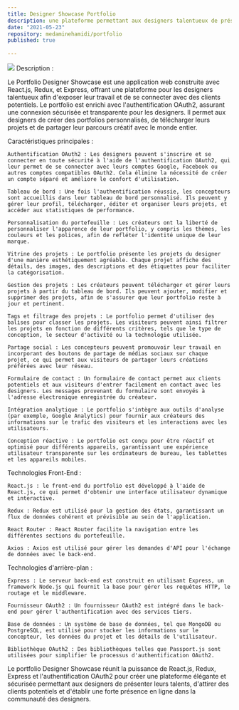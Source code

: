 ```yaml
---
title: Designer Showcase Portfolio
description: une plateforme permettant aux designers talentueux de présenter leur travail et d'entrer en contact avec des clients potentiels.
date: "2021-05-23"
repository: medaminehamidi/portfolio
published: true
  
---
```



![](/portfolio.png)
Description :

Le Portfolio Designer Showcase est une application web construite avec React.js, Redux, et Express, offrant une plateforme pour les designers talentueux afin d'exposer leur travail et de se connecter avec des clients potentiels. Le portfolio est enrichi avec l'authentification OAuth2, assurant une connexion sécurisée et transparente pour les designers. Il permet aux designers de créer des portfolios personnalisés, de télécharger leurs projets et de partager leur parcours créatif avec le monde entier.

Caractéristiques principales :

    Authentification OAuth2 : Les designers peuvent s'inscrire et se connecter en toute sécurité à l'aide de l'authentification OAuth2, qui leur permet de se connecter avec leurs comptes Google, Facebook ou autres comptes compatibles OAuth2. Cela élimine la nécessité de créer un compte séparé et améliore le confort d'utilisation.

    Tableau de bord : Une fois l'authentification réussie, les concepteurs sont accueillis dans leur tableau de bord personnalisé. Ils peuvent y gérer leur profil, télécharger, éditer et organiser leurs projets, et accéder aux statistiques de performance.

    Personnalisation du portefeuille : Les créateurs ont la liberté de personnaliser l'apparence de leur portfolio, y compris les thèmes, les couleurs et les polices, afin de refléter l'identité unique de leur marque.

    Vitrine des projets : Le portfolio présente les projets du designer d'une manière esthétiquement agréable. Chaque projet affiche des détails, des images, des descriptions et des étiquettes pour faciliter la catégorisation.

    Gestion des projets : Les créateurs peuvent télécharger et gérer leurs projets à partir du tableau de bord. Ils peuvent ajouter, modifier et supprimer des projets, afin de s'assurer que leur portfolio reste à jour et pertinent.

    Tags et filtrage des projets : Le portfolio permet d'utiliser des balises pour classer les projets. Les visiteurs peuvent ainsi filtrer les projets en fonction de différents critères, tels que le type de conception, le secteur d'activité ou la technologie utilisée.

    Partage social : Les concepteurs peuvent promouvoir leur travail en incorporant des boutons de partage de médias sociaux sur chaque projet, ce qui permet aux visiteurs de partager leurs créations préférées avec leur réseau.

    Formulaire de contact : Un formulaire de contact permet aux clients potentiels et aux visiteurs d'entrer facilement en contact avec les designers. Les messages provenant du formulaire sont envoyés à l'adresse électronique enregistrée du créateur.

    Intégration analytique : Le portfolio s'intègre aux outils d'analyse (par exemple, Google Analytics) pour fournir aux créateurs des informations sur le trafic des visiteurs et les interactions avec les utilisateurs.

    Conception réactive : Le portfolio est conçu pour être réactif et optimisé pour différents appareils, garantissant une expérience utilisateur transparente sur les ordinateurs de bureau, les tablettes et les appareils mobiles.

Technologies Front-End :

    React.js : le front-end du portfolio est développé à l'aide de React.js, ce qui permet d'obtenir une interface utilisateur dynamique et interactive.

    Redux : Redux est utilisé pour la gestion des états, garantissant un flux de données cohérent et prévisible au sein de l'application.

    React Router : React Router facilite la navigation entre les différentes sections du portefeuille.

    Axios : Axios est utilisé pour gérer les demandes d'API pour l'échange de données avec le back-end.

Technologies d'arrière-plan :

    Express : Le serveur back-end est construit en utilisant Express, un framework Node.js qui fournit la base pour gérer les requêtes HTTP, le routage et le middleware.

    Fournisseur OAuth2 : Un fournisseur OAuth2 est intégré dans le back-end pour gérer l'authentification avec des services tiers.

    Base de données : Un système de base de données, tel que MongoDB ou PostgreSQL, est utilisé pour stocker les informations sur le concepteur, les données du projet et les détails de l'utilisateur.

    Bibliothèque OAuth2 : Des bibliothèques telles que Passport.js sont utilisées pour simplifier le processus d'authentification OAuth2.

Le portfolio Designer Showcase réunit la puissance de React.js, Redux, Express et l'authentification OAuth2 pour créer une plateforme élégante et sécurisée permettant aux designers de présenter leurs talents, d'attirer des clients potentiels et d'établir une forte présence en ligne dans la communauté des designers.